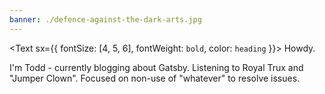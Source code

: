 ---
banner: ./defence-against-the-dark-arts.jpg
---

<Text sx={{ fontSize: [4, 5, 6], fontWeight: `bold`, color: `heading` }}>
  Howdy.
</Text>

I'm Todd - currently blogging about Gatsby. Listening to Royal Trux and "Jumper Clown". Focused on non-use of "whatever" to resolve issues.
